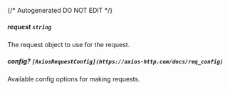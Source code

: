 {/* Autogenerated DO NOT EDIT  */}
##### **request** `string`
The request object to use for the request.

##### **config?** `[AxiosRequestConfig](https://axios-http.com/docs/req_config)`
Available config options for making requests.

